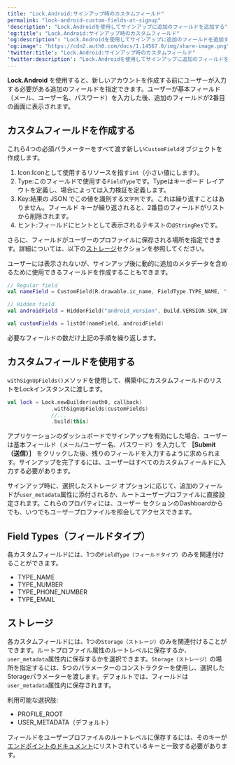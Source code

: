 ---
title: "Lock.Android:サインアップ時のカスタムフィールド"
permalink: "lock-android-custom-fields-at-signup"
'description': "Lock.Androidを使用してサインアップに追加のフィールドを追加する"
'og:title': "Lock.Android:サインアップ時のカスタムフィールド"
'og:description': "Lock.Androidを使用してサインアップに追加のフィールドを追加する"
'og:image': "https://cdn2.auth0.com/docs/1.14567.0/img/share-image.png"
'twitter:title': "Lock.Android:サインアップ時のカスタムフィールド"
'twitter:description': "Lock.Androidを使用してサインアップに追加のフィールドを追加する"
---

**Lock.Android** を使用すると、新しいアカウントを作成する前にユーザーが入力する必要がある追加のフィールドを指定できます。ユーザーが基本フィールド（メール、ユーザー名、パスワード）を入力した後、追加のフィールドが2番目の画面に表示されます。

## カスタムフィールドを作成する

これら4つの必須パラメーターをすべて渡す新しい`CustomField`オブジェクトを作成します。

1. Icon:Iconとして使用するリソースを指す`int`（小さい値にします）。
2. Type:このフィールドで使用する`FieldType`です。Typeはキーボード レイアウトを定義し、場合によっては入力検証を定義します。
3. Key:結果の JSON でこの値を識別する`文字列`です。これは繰り返すことはありません。フィールド キーが繰り返されると、2番目のフィールドがリストから削除されます。
4. ヒント:フィールドにヒントとして表示されるテキストの`@StringRes`です。

さらに、フィールドがユーザーのプロファイルに保存される場所を指定できます。詳細については、以下の[ストレージ](#storage)セクションを参照してください。

ユーザーには表示されないが、サインアップ後に動的に追加のメタデータを含めるために使用できるフィールドを作成することもできます。

```kotlin lines
// Regular field
val nameField = CustomField(R.drawable.ic_name, FieldType.TYPE_NAME, "first_name", R.string.hint_first_name, CustomField.Storage.PROFILE_ROOT)

// Hidden field
val androidField = HiddenField("android_version", Build.VERSION.SDK_INT.toString(), Storage.USER_METADATA)

val customFields = listOf(nameField, androidField)
```

必要なフィールドの数だけ上記の手順を繰り返します。

## カスタムフィールドを使用する

`withSignUpFields()`メソッドを使用して、構築中にカスタムフィールドのリストをLockインスタンスに渡します。

```kotlin lines
val lock = Lock.newBuilder(auth0, callback)
              .withSignUpFields(customFields)
              //...
              .build(this)
```

アプリケーションのダッシュボードでサインアップを有効にした場合、ユーザーは基本フィールド（メール/ユーザー名、パスワード）を入力して **［Submit（送信）］** をクリックした後、残りのフィールドを入力するように求められます。サインアップを完了するには、ユーザーはすべてのカスタムフィールドに入力する必要があります。

サインアップ時に、選択したストレージ オプションに応じて、追加のフィールドが`user_metadata`属性に添付されるか、ルートユーザープロファイルに直接設定されます。これらのプロパティには、ユーザー セクションのDashboardからでも、いつでもユーザープロファイルを照会してアクセスできます。

## Field Types（フィールドタイプ）

各カスタムフィールドには、1つの`FieldType（フィールドタイプ）`のみを関連付けることができます。

* TYPE_NAME
* TYPE_NUMBER
* TYPE_PHONE_NUMBER
* TYPE_EMAIL

## ストレージ

各カスタムフィールドには、1つの`Storage（ストレージ）`のみを関連付けることができます。ルートプロファイル属性のルートレベルに保存するか、`user_metadata`属性内に保存するかを選択できます。`Storage（ストレージ）`の場所を指定するには、5つのパラメーターのコンストラクターを使用し、選択したStorageパラメーターを渡します。デフォルトでは、フィールドは`user_metadata`属性内に保存されます。

利用可能な選択肢:

* PROFILE_ROOT
* USER_METADATA（デフォルト）

フィールドをユーザープロファイルのルートレベルに保存するには、そのキーが[エンドポイントのドキュメント](/ja-jp/api/authentication#signup)にリストされているキーと一致する必要があります。